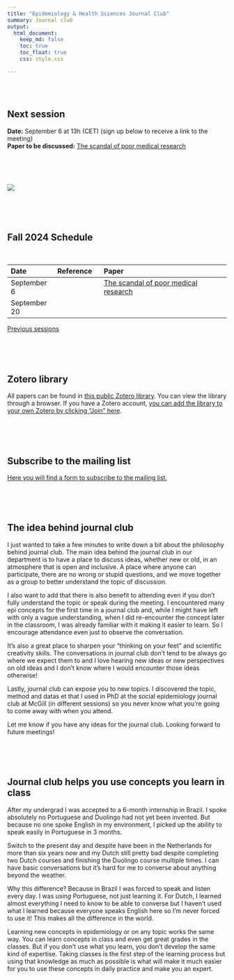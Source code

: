 ```yaml
---
title: "Epidemiology & Health Sciences Journal Club"
summary: Journal club
output:
  html_document:
    keep_md: false
    toc: true
    toc_float: true
    css: style.css

---
```


</br>
</br>

## Next session
**Date:** September 6 at 13h (CET) (sign up below to receive a link to the meeting)      
**Paper to be discussed:** [The scandal of poor medical research](https://www.bmj.com/content/308/6924/283)

</br>
</br>
</br>


<!-- ![](epidemiology x.png) -->
[![](paper_screenshot.png)](https://www.bmj.com/content/308/6924/283)
<!-- </br> -->
<!-- </br> -->
<!-- </br> -->

</br>
</br>
</br>


## Fall 2024 Schedule


</br>


|Date|Reference|Paper|
|:--- |:--- |:---------- |
|September 6| |[The scandal of poor medical research](https://www.bmj.com/content/308/6924/283)|
|September 20| ||



[Previous sessions](https://www.jeremylabrecque.org/journal_club/previous_sessions)
   
</br>
</br>
</br>

## Zotero library




All papers can be found in [this public Zotero library](https://www.zotero.org/groups/5487300/emc_journal_club/collections/5G9UYTEYhttps://www.zotero.org/groups/5487300/emc_journal_club). You can view the library through a browser. If you have a Zotero account, [you can add the library to your own Zotero by clicking "Join" here](https://www.zotero.org/groups/5487300/emc_journal_club).

</br>
</br>
</br>


  



## Subscribe to the mailing list

[Here you will find a form to subscribe to the mailing list.](https://forms.gle/764GgYN3bPek9c5S8) 

</br>
</br>
</br>

## The idea behind journal club

I just wanted to take a few minutes to write down a bit about the philosophy behind journal club. The main idea behind the journal club in our department is to have a place to discuss ideas, whether new or old, in an atmosphere that is open and inclusive. A place where anyone can participate, there are no wrong or stupid questions, and we move together as a group to better understand the topic of discussion.

I also want to add that there is also benefit to attending even if you don't fully understand the topic or speak during the meeting. I encountered many epi concepts for the first time in a journal club and, while I might have left with only a vague understanding, when I did re-encounter the concept later in the classroom, I was already familiar with it making it easier to learn. So I encourage attendance even just to observe the conversation.

It's also a great place to sharpen your "thinking on your feet" and scientific creativity skills. The conversations in journal club don't tend to be always go where we expect them to and I love hearing new ideas or new perspectives on old ideas and I don't know where I would encounter those ideas otherwise!

Lastly, journal club can expose you to new topics. I discovered the topic, method and datas et that I used in PhD at the social epidemiology journal club at McGill (in different sessions) so you never know what you're going to come away with when you attend. 

Let me know if you have any ideas for the journal club. Looking forward to future meetings!

</br>
</br>
</br>


## Journal club helps you use concepts you learn in class

After my undergrad I was accepted to a 6-month internship in Brazil. I spoke absolutely no Portuguese and Duolingo had not yet been invented. But because no one spoke English in my environment, I picked up the ability to speak easily in Portuguese in 3 months.

Switch to the present day and despite have been in the Netherlands for more than six years now and my Dutch still pretty bad despite completing two Dutch courses and finishing the Duolingo course multiple times. I can have basic conversations but it's hard for me to converse about anything beyond the weather.

Why this difference? Because in Brazil I was forced to speak and listen every day. I was _using_ Portuguese, not just learning it. For Dutch, I learned almost everything I need to know to be able to converse but I haven't used what I learned because everyone speaks English here so I'm never forced to use it! This makes all the difference in the world.

Learning new concepts in epidemiology or on any topic works the same way. You can learn concepts in class and even get great grades in the classes. But if you don't use what you learn, you don't develop the same kind of expertise. Taking classes is the first step of the learning process but using that knowledge as much as possible is what will make it much easier for you to use these concepts in daily practice and make you an expert.
